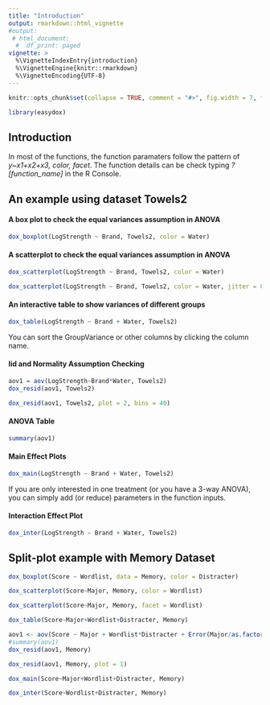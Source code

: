 ```yaml
---
title: "Introduction"
output: rmarkdown::html_vignette
#output:
 # html_document:
  #  df_print: paged
vignette: >
  %\VignetteIndexEntry{introduction}
  %\VignetteEngine{knitr::rmarkdown}
  %\VignetteEncoding{UTF-8}
---
```


```r
knitr::opts_chunk$set(collapse = TRUE, comment = "#>", fig.width = 7, fig.height = 4, fig.align = "center")
```

```r
library(easydox)
```

## Introduction

In most of the functions, the function paramaters follow the pattern of *y~x1+x2+x3, color, facet*. The function details can be check typing *?[function_name]* in the R Console.

## An example using dataset Towels2

#### A box plot to check the equal variances assumption in ANOVA

```r
dox_boxplot(LogStrength ~ Brand, Towels2, color = Water)
```

#### A scatterplot to check the equal variances assumption in ANOVA

```r
dox_scatterplot(LogStrength ~ Brand, Towels2, color = Water)
```


```r
dox_scatterplot(LogStrength ~ Brand, Towels2, color = Water, jitter = 0.15)
```


#### An interactive table to show variances of different groups

```r
dox_table(LogStrength ~ Brand + Water, Towels2)
```

You can sort the GroupVariance or other columns by clicking the column name.

#### Iid and Normality Assumption Checking

```r
aov1 = aov(LogStrength~Brand*Water, Towels2)
dox_resid(aov1, Towels2)
```

```r
dox_resid(aov1, Towels2, plot = 2, bins = 40)
```

#### ANOVA Table

```r
summary(aov1)
```

#### Main Effect Plots

```r
dox_main(LogStrength ~ Brand + Water, Towels2)
```

If you are only interested in one treatment (or you have a 3-way ANOVA), you can simply add (or reduce) parameters in the function inputs.

#### Interaction Effect Plot

```r
dox_inter(LogStrength ~ Brand + Water, Towels2)
```


## Split-plot example with Memory Dataset

```r
dox_boxplot(Score ~ Wordlist, data = Memory, color = Distracter)
```

```r
dox_scatterplot(Score~Major, Memory, color = Wordlist)
```

```r
dox_scatterplot(Score~Major, Memory, facet = Wordlist)
```


```r
dox_table(Score~Major+Wordlist+Distracter, Memory)
```

```r
aov1 <- aov(Score ~ Major + Wordlist*Distracter + Error(Major/as.factor(Student2)), Memory)
#summary(aov1)
dox_resid(aov1, Memory)
```

```r
dox_resid(aov1, Memory, plot = 1)
```


```r
dox_main(Score~Major+Wordlist+Distracter, Memory)
```

```r
dox_inter(Score~Wordlist+Distracter, Memory)
```
